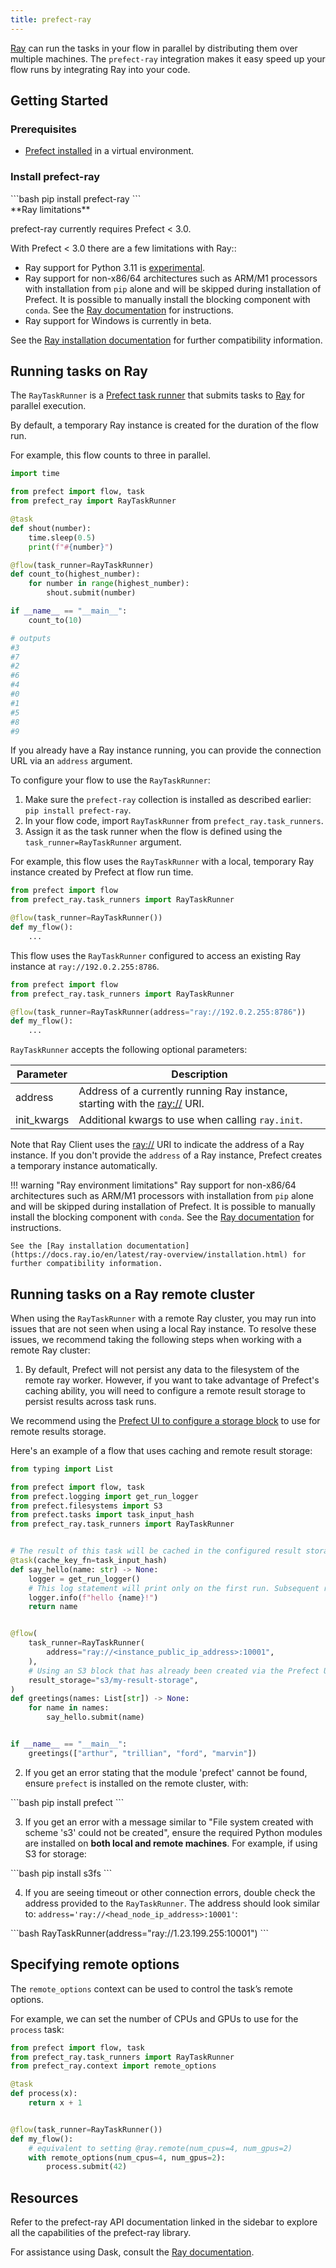 ```yaml
---
title: prefect-ray
---
```


[Ray](https://docs.ray.io/en/latest/index.html) can run the tasks in your flow in parallel by distributing them over multiple machines.
The `prefect-ray` integration makes it easy speed up your flow runs by integrating Ray into your code.

## Getting Started

### Prerequisites

- [Prefect installed](https://docs.prefect.io/latest/get-started/install/) in a virtual environment.

### Install prefect-ray

<div class="terminal">
```bash
pip install prefect-ray
```
</div>

<Warning> 
**Ray limitations**

prefect-ray currently requires Prefect < 3.0.

With Prefect < 3.0 there are a few limitations with Ray::

- Ray support for Python 3.11 is [experimental](https://docs.ray.io/en/latest/ray-overview/installation.html#install-nightlies).
- Ray support for non-x86/64 architectures such as ARM/M1 processors with installation from `pip` alone and will be skipped during installation of Prefect. It is possible to manually install the blocking component with `conda`. See the [Ray documentation](https://docs.ray.io/en/latest/ray-overview/installation.html#m1-mac-apple-silicon-support) for instructions.
- Ray support for Windows is currently in beta.

See the [Ray installation documentation](https://docs.ray.io/en/latest/ray-overview/installation.html) for further compatibility information.
</Warning>

## Running tasks on Ray

The `RayTaskRunner` is a [Prefect task runner](https://docs.prefect.io/develop/write-tasks/use-task-runners/) that submits tasks to [Ray](https://www.ray.io/) for parallel execution.

By default, a temporary Ray instance is created for the duration of the flow run.

For example, this flow counts to three in parallel.

```python
import time

from prefect import flow, task
from prefect_ray import RayTaskRunner

@task
def shout(number):
    time.sleep(0.5)
    print(f"#{number}")

@flow(task_runner=RayTaskRunner)
def count_to(highest_number):
    for number in range(highest_number):
        shout.submit(number)

if __name__ == "__main__":
    count_to(10)

# outputs
#3
#7
#2
#6
#4
#0
#1
#5
#8
#9
```

If you already have a Ray instance running, you can provide the connection URL via an `address` argument.

To configure your flow to use the `RayTaskRunner`:

1. Make sure the `prefect-ray` collection is installed as described earlier: `pip install prefect-ray`.
2. In your flow code, import `RayTaskRunner` from `prefect_ray.task_runners`.
3. Assign it as the task runner when the flow is defined using the `task_runner=RayTaskRunner` argument.

For example, this flow uses the `RayTaskRunner` with a local, temporary Ray instance created by Prefect at flow run time.

```python
from prefect import flow
from prefect_ray.task_runners import RayTaskRunner

@flow(task_runner=RayTaskRunner())
def my_flow():
    ... 
```

This flow uses the `RayTaskRunner` configured to access an existing Ray instance at `ray://192.0.2.255:8786`.

```python
from prefect import flow
from prefect_ray.task_runners import RayTaskRunner

@flow(task_runner=RayTaskRunner(address="ray://192.0.2.255:8786"))
def my_flow():
    ... 
```

`RayTaskRunner` accepts the following optional parameters:

| Parameter | Description |
| --- | --- |
| address | Address of a currently running Ray instance, starting with the [ray://](https://docs.ray.io/en/master/cluster/ray-client.html) URI. |
| init_kwargs | Additional kwargs to use when calling `ray.init`. |

Note that Ray Client uses the [ray://](https://docs.ray.io/en/master/cluster/ray-client.html) URI to indicate the address of a Ray instance. If you don't provide the `address` of a Ray instance, Prefect creates a temporary instance automatically.

!!! warning "Ray environment limitations"
    Ray support for non-x86/64 architectures such as ARM/M1 processors with installation from `pip` alone and will be skipped during installation of Prefect. It is possible to manually install the blocking component with `conda`. See the [Ray documentation](https://docs.ray.io/en/latest/ray-overview/installation.html#m1-mac-apple-silicon-support) for instructions.

    See the [Ray installation documentation](https://docs.ray.io/en/latest/ray-overview/installation.html) for further compatibility information.

## Running tasks on a Ray remote cluster

When using the `RayTaskRunner` with a remote Ray cluster, you may run into issues that are not seen when using a local Ray instance. To resolve these issues, we recommend taking the following steps when working with a remote Ray cluster:

1. By default, Prefect will not persist any data to the filesystem of the remote ray worker. However, if you want to take advantage of Prefect's caching ability, you will need to configure a remote result storage to persist results across task runs.

We recommend using the [Prefect UI to configure a storage block](https://docs.prefect.io/develop/connect-third-party/) to use for remote results storage.

Here's an example of a flow that uses caching and remote result storage:

```python
from typing import List

from prefect import flow, task
from prefect.logging import get_run_logger
from prefect.filesystems import S3
from prefect.tasks import task_input_hash
from prefect_ray.task_runners import RayTaskRunner


# The result of this task will be cached in the configured result storage
@task(cache_key_fn=task_input_hash)
def say_hello(name: str) -> None:
    logger = get_run_logger()
    # This log statement will print only on the first run. Subsequent runs will be cached.
    logger.info(f"hello {name}!")
    return name


@flow(
    task_runner=RayTaskRunner(
        address="ray://<instance_public_ip_address>:10001",
    ),
    # Using an S3 block that has already been created via the Prefect UI
    result_storage="s3/my-result-storage",
)
def greetings(names: List[str]) -> None:
    for name in names:
        say_hello.submit(name)


if __name__ == "__main__":
    greetings(["arthur", "trillian", "ford", "marvin"])
```

2. If you get an error stating that the module 'prefect' cannot be found, ensure `prefect` is installed on the remote cluster, with:

<div class="terminal">
```bash
pip install prefect
```
</div>

3. If you get an error with a message similar to "File system created with scheme 's3' could not be created", ensure the required Python modules are installed on **both local and remote machines**. For example, if using S3 for storage:

<div class="terminal">
```bash
pip install s3fs
```
</div>

4. If you are seeing timeout or other connection errors, double check the address provided to the `RayTaskRunner`. The address should look similar to: `address='ray://<head_node_ip_address>:10001'`:

<div class="terminal">
```bash
RayTaskRunner(address="ray://1.23.199.255:10001")
```
</div>

## Specifying remote options

The `remote_options` context can be used to control the task’s remote options.

For example, we can set the number of CPUs and GPUs to use for the `process` task:

```python
from prefect import flow, task
from prefect_ray.task_runners import RayTaskRunner
from prefect_ray.context import remote_options

@task
def process(x):
    return x + 1


@flow(task_runner=RayTaskRunner())
def my_flow():
    # equivalent to setting @ray.remote(num_cpus=4, num_gpus=2)
    with remote_options(num_cpus=4, num_gpus=2):
        process.submit(42)
```

## Resources

Refer to the prefect-ray API documentation linked in the sidebar to explore all the capabilities of the prefect-ray library.

For assistance using Dask, consult the [Ray documentation](https://docs.ray.io/en/latest/index.html).
